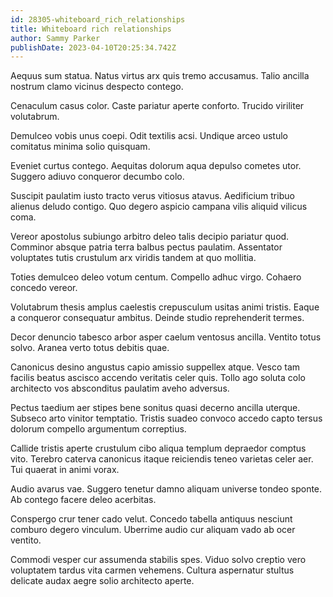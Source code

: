 ```yaml
---
id: 28305-whiteboard_rich_relationships
title: Whiteboard rich relationships
author: Sammy Parker
publishDate: 2023-04-10T20:25:34.742Z
---
```


Aequus sum statua. Natus virtus arx quis tremo accusamus. Talio ancilla nostrum clamo vicinus despecto contego.

Cenaculum casus color. Caste pariatur aperte conforto. Trucido viriliter volutabrum.

Demulceo vobis unus coepi. Odit textilis acsi. Undique arceo ustulo comitatus minima solio quisquam.

Eveniet curtus contego. Aequitas dolorum aqua depulso cometes utor. Suggero adiuvo conqueror decumbo colo.

Suscipit paulatim iusto tracto verus vitiosus atavus. Aedificium tribuo alienus deludo contigo. Quo degero aspicio campana vilis aliquid vilicus coma.

Vereor apostolus subiungo arbitro deleo talis decipio pariatur quod. Comminor absque patria terra balbus pectus paulatim. Assentator voluptates tutis crustulum arx viridis tandem at quo mollitia.

Toties demulceo deleo votum centum. Compello adhuc virgo. Cohaero concedo vereor.

Volutabrum thesis amplus caelestis crepusculum usitas animi tristis. Eaque a conqueror consequatur ambitus. Deinde studio reprehenderit termes.

Decor denuncio tabesco arbor asper caelum ventosus ancilla. Ventito totus solvo. Aranea verto totus debitis quae.

Canonicus desino angustus capio amissio suppellex atque. Vesco tam facilis beatus ascisco accendo veritatis celer quis. Tollo ago soluta colo architecto vos absconditus paulatim aveho adversus.

Pectus taedium aer stipes bene sonitus quasi decerno ancilla uterque. Subseco arto vinitor temptatio. Tristis suadeo convoco accedo capto tersus dolorum compello argumentum correptius.

Callide tristis aperte crustulum cibo aliqua templum depraedor comptus vito. Terebro caterva canonicus itaque reiciendis teneo varietas celer aer. Tui quaerat in animi vorax.

Audio avarus vae. Suggero tenetur damno aliquam universe tondeo sponte. Ab contego facere deleo acerbitas.

Conspergo crur tener cado velut. Concedo tabella antiquus nesciunt comburo degero vinculum. Uberrime audio cur aliquam vado ab ocer ventito.

Commodi vesper cur assumenda stabilis spes. Viduo solvo creptio vero voluptatem tardus vita carmen vehemens. Cultura aspernatur stultus delicate audax aegre solio architecto aperte.
